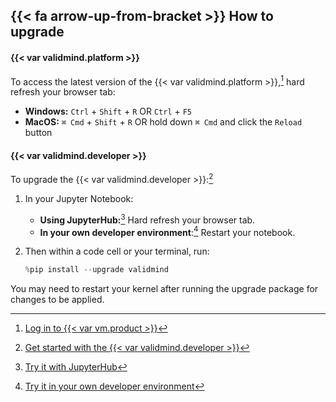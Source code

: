 ::: {.attn}

## {{< fa arrow-up-from-bracket >}} How to upgrade

#### {{< var validmind.platform >}}

To access the latest version of the {{< var validmind.platform >}},^[[Log in to {{< var vm.product >}}](/guide/configuration/log-in-to-validmind.qmd)] hard refresh your browser tab:

- **Windows:** `Ctrl` + `Shift` + `R` OR `Ctrl` + `F5`
- **MacOS:** `⌘ Cmd` + `Shift` + `R` OR hold down `⌘ Cmd` and click the `Reload` button

#### {{< var validmind.developer >}}

To upgrade the {{< var validmind.developer >}}:^[[Get started with the {{< var validmind.developer >}}](/developer/get-started-validmind-library.qmd)]

1. In your Jupyter Notebook:

    - **Using JupyterHub:**^[[Try it with JupyterHub](/get-started/developer/try-with-jupyterhub.qmd)] Hard refresh your browser tab.
    - **In your own developer environment**:^[[Try it in your own developer environment](/get-started/developer/try-in-your-own-environment.html)] Restart your notebook.

2. Then within a code cell or your terminal, run:

    ```python
    %pip install --upgrade validmind
    ```
    
::: {.callout-important}
You may need to restart your kernel after running the upgrade package for changes to be applied.
:::

:::
